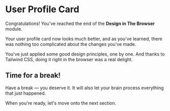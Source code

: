 # User Profile Card

Congratulations! You've reached the end of the **Design in The Browser** module.

Your user profile card now looks much better, and as you've learned, there was nothing too complicated about the changes you've made.

You've just applied some good design principles, one by one. And thanks to Tailwind CSS, doing it right in the browser was a real delight.

## Time for a break!

Have a break — you deserve it. It will also let your brain process everything that just happened.

When you're ready, let's move onto the next section.
